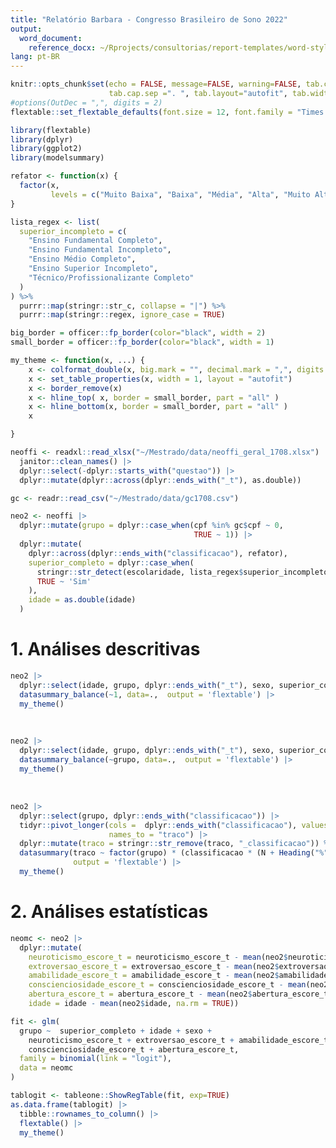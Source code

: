 ```yaml
---
title: "Relatório Barbara - Congresso Brasileiro de Sono 2022"
output:
  word_document:
    reference_docx: ~/Rprojects/consultorias/report-templates/word-styles-reference-01.docx
lang: pt-BR
---
```


```r
knitr::opts_chunk$set(echo = FALSE, message=FALSE, warning=FALSE, tab.cap.pre="Tabela ",
                      tab.cap.sep =". ", tab.layout="autofit", tab.width=0.8)
#options(OutDec = ",", digits = 2)
flextable::set_flextable_defaults(font.size = 12, font.family = "Times New Roman")
```

```r
library(flextable)
library(dplyr)
library(ggplot2)
library(modelsummary)
```


```r
refator <- function(x) {
  factor(x,
         levels = c("Muito Baixa", "Baixa", "Média", "Alta", "Muito Alta"))
}

lista_regex <- list(
  superior_incompleto = c(
    "Ensino Fundamental Completo",
    "Ensino Fundamental Incompleto",
    "Ensino Médio Completo",
    "Ensino Superior Incompleto",
    "Técnico/Profissionalizante Completo"
  )
) %>%
  purrr::map(stringr::str_c, collapse = "|") %>%
  purrr::map(stringr::regex, ignore_case = TRUE)

big_border = officer::fp_border(color="black", width = 2)
small_border = officer::fp_border(color="black", width = 1)

my_theme <- function(x, ...) {
    x <- colformat_double(x, big.mark = "", decimal.mark = ",", digits = 2)
    x <- set_table_properties(x, width = 1, layout = "autofit")
    x <- border_remove(x)
    x <- hline_top( x, border = small_border, part = "all" )
    x <- hline_bottom(x, border = small_border, part = "all" )
    x

}

```


```r
neoffi <- readxl::read_xlsx("~/Mestrado/data/neoffi_geral_1708.xlsx") |> 
  janitor::clean_names() |> 
  dplyr::select(-dplyr::starts_with("questao")) |> 
  dplyr::mutate(dplyr::across(dplyr::ends_with("_t"), as.double))

gc <- readr::read_csv("~/Mestrado/data/gc1708.csv")

neo2 <- neoffi |>
  dplyr::mutate(grupo = dplyr::case_when(cpf %in% gc$cpf ~ 0,
                                         TRUE ~ 1)) |>
  dplyr::mutate(
    dplyr::across(dplyr::ends_with("classificacao"), refator),
    superior_completo = dplyr::case_when(
      stringr::str_detect(escolaridade, lista_regex$superior_incompleto) ~ 'Não',
      TRUE ~ 'Sim'
    ),
    idade = as.double(idade)
  )
```

# 1. Análises descritivas

```r
neo2 |> 
  dplyr::select(idade, grupo, dplyr::ends_with("_t"), sexo, superior_completo) %>%
  datasummary_balance(~1, data=.,  output = 'flextable') |> 
  my_theme()
```
<br>

```r
neo2 |> 
  dplyr::select(idade, grupo, dplyr::ends_with("_t"), sexo, superior_completo) %>%
  datasummary_balance(~grupo, data=.,  output = 'flextable') |> 
  my_theme()
```

<br>

```r
neo2 |> 
  dplyr::select(grupo, dplyr::ends_with("classificacao")) |> 
  tidyr::pivot_longer(cols =  dplyr::ends_with("classificacao"), values_to = "classificacao",
                      names_to = "traco") |> 
  dplyr::mutate(traco = stringr::str_remove(traco, "_classificacao")) %>%
  datasummary(traco ~ factor(grupo) * (classificacao * (N + Heading("%")* Percent("col"))), data = .,
              output = 'flextable') |> 
  my_theme()
```

# 2. Análises estatísticas

```r
neomc <- neo2 |> 
  dplyr::mutate(
    neuroticismo_escore_t = neuroticismo_escore_t - mean(neo2$neuroticismo_escore_t),
    extroversao_escore_t = extroversao_escore_t - mean(neo2$extroversao_escore_t),
    amabilidade_escore_t = amabilidade_escore_t - mean(neo2$amabilidade_escore_t),
    conscienciosidade_escore_t = conscienciosidade_escore_t - mean(neo2$conscienciosidade_escore_t),
    abertura_escore_t = abertura_escore_t - mean(neo2$abertura_escore_t),
    idade = idade - mean(neo2$idade, na.rm = TRUE))
```

```r
fit <- glm(
  grupo ~  superior_completo + idade + sexo +
    neuroticismo_escore_t + extroversao_escore_t + amabilidade_escore_t +
    conscienciosidade_escore_t + abertura_escore_t,
  family = binomial(link = "logit"),
  data = neomc
)


```

```r
tablogit <- tableone::ShowRegTable(fit, exp=TRUE)
as.data.frame(tablogit) |> 
  tibble::rownames_to_column() |> 
  flextable() |> 
  my_theme()
```


